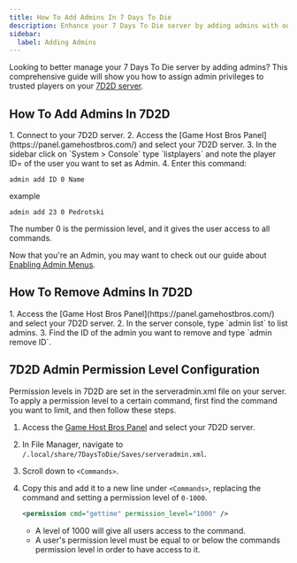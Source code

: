 ```yaml
---
title: How To Add Admins In 7 Days To Die
description: Enhance your 7 Days To Die server by adding admins with our step-by-step guide. Learn how to assign admin privileges effortlessly.
sidebar:
  label: Adding Admins
---
```


Looking to better manage your 7 Days To Die server by adding admins? This comprehensive guide will show you how to assign admin privileges to trusted players on your [7D2D server](https://www.gamehostbros.com/7-days-to-die-server-hosting/).

## How To Add Admins In 7D2D
<Steps>
1. Connect to your 7D2D server.
2. Access the [Game Host Bros Panel](https://panel.gamehostbros.com/) and select your 7D2D server.
3. In the sidebar click on `System > Console` type `listplayers` and note the player ID= of the user you want to set as Admin.
4. Enter this command:

   ```  
   admin add ID 0 Name
   ```
   example
   ```
   admin add 23 0 Pedrotski
   ```
   The number 0 is the permission level, and it gives the user access to all commands.
</Steps>

Now that you're an Admin, you may want to check out our guide about [Enabling Admin Menus](/games/7-days-to-die/admin-menus/).

## How To Remove Admins In 7D2D
<Steps>
1. Access the [Game Host Bros Panel](https://panel.gamehostbros.com/) and select your 7D2D server.
2. In the server console, type `admin list` to list admins.
3. Find the ID of the admin you want to remove and type `admin remove ID`.
</Steps>

## 7D2D Admin Permission Level Configuration

Permission levels in 7D2D are set in the serveradmin.xml file on your server. To apply a permission level to a certain command, first find the command you want to limit, and then follow these steps.

<Steps>

1. Access the [Game Host Bros Panel](https://panel.gamehostbros.com/) and select your 7D2D server.
2. In File Manager, navigate to `/.local/share/7DaysToDie/Saves/serveradmin.xml`.
3. Scroll down to `<Commands>`.
4. Copy this and add it to a new line under `<Commands>`, replacing the command and setting a permission level of `0-1000`.

   ```xml title="serveradmin.xml"
   <permission cmd="gettime" permission_level="1000" />
   ```
   - A level of 1000 will give all users access to the command.
   - A user's permission level must be equal to or below the commands permission level in order to have access to it.
</Steps>   
